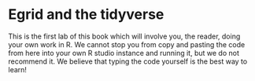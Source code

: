 # Egrid and the tidyverse

This is the first lab of this book which will involve you, the reader, doing your own work in R. We cannot stop you from copy and pasting the code from here into your own R studio instance and running it, but we do not recommend it. We believe that typing the code yourself is the best way to learn!
